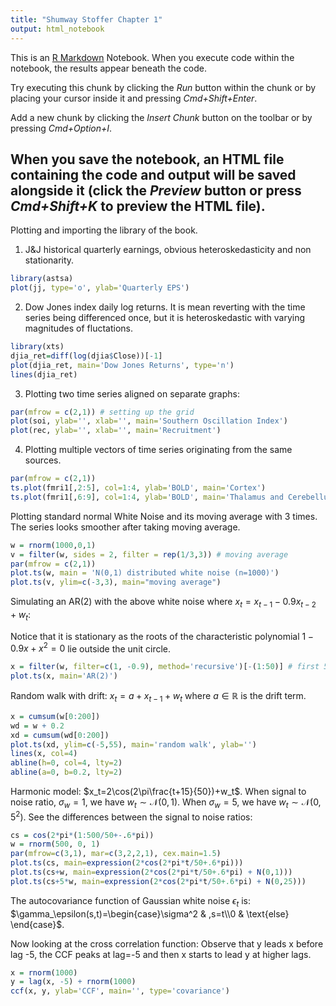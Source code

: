 ```yaml
---
title: "Shumway Stoffer Chapter 1"
output: html_notebook
---
```


This is an [R Markdown](http://rmarkdown.rstudio.com) Notebook. When you execute code within the notebook, the results appear beneath the code. 

Try executing this chunk by clicking the *Run* button within the chunk or by placing your cursor inside it and pressing *Cmd+Shift+Enter*. 

Add a new chunk by clicking the *Insert Chunk* button on the toolbar or by pressing *Cmd+Option+I*.

When you save the notebook, an HTML file containing the code and output will be saved alongside it (click the *Preview* button or press *Cmd+Shift+K* to preview the HTML file).
---

Plotting and importing the library of the book. 

1) J&J historical quarterly earnings, obvious heteroskedasticity and non stationarity.

```r
library(astsa)
plot(jj, type='o', ylab='Quarterly EPS')
```
2) Dow Jones index daily log returns. It is mean reverting with the time series being differenced once, but it is heteroskedastic with varying magnitudes of fluctations.

```r
library(xts)
djia_ret=diff(log(djia$Close))[-1]
plot(djia_ret, main='Dow Jones Returns', type='n')
lines(djia_ret)

```
3) Plotting two time series aligned on separate graphs:

```r
par(mfrow = c(2,1)) # setting up the grid
plot(soi, ylab='', xlab='', main='Southern Oscillation Index')
plot(rec, ylab='', xlab='', main='Recruitment')
```

4) Plotting multiple vectors of time series originating from the same sources.

```r
par(mfrow = c(2,1))
ts.plot(fmri1[,2:5], col=1:4, ylab='BOLD', main='Cortex')
ts.plot(fmri1[,6:9], col=1:4, ylab='BOLD', main='Thalamus and Cerebellum')

```

Plotting standard normal White Noise and its moving average with 3 times. The series looks smoother after
taking moving average.

```r
w = rnorm(1000,0,1)
v = filter(w, sides = 2, filter = rep(1/3,3)) # moving average
par(mfrow = c(2,1))
plot.ts(w, main = 'N(0,1) distributed white noise (n=1000)')
plot.ts(v, ylim=c(-3,3), main="moving average")
```

Simulating an AR(2) with the above white noise where $x_t=x_{t-1}-0.9x_{t-2}+w_t$:

Notice that it is stationary as the roots of the characteristic polynomial $1-0.9x+x^2=0$ lie outside the unit circle.

```r
x = filter(w, filter=c(1, -0.9), method='recursive')[-(1:50)] # first 50 removed
plot.ts(x, main='AR(2)')
```
Random walk with drift: $x_t=a+x_{t-1}+w_t$ where $a\in\mathbb{R}$ is the drift term.

```r
x = cumsum(w[0:200])
wd = w + 0.2
xd = cumsum(wd[0:200])
plot.ts(xd, ylim=c(-5,55), main='random walk', ylab='')
lines(x, col=4)
abline(h=0, col=4, lty=2)
abline(a=0, b=0.2, lty=2)

```

Harmonic model: $x_t=2\cos(2\pi\frac{t+15}{50})+w_t$. When signal to noise ratio, $\sigma_w=1$, we have $w_t\sim\mathcal{N}(0,1)$. When $\sigma_w=5$, we have $w_t\sim\mathcal{N}(0,5^2)$. See the differences between the signal to noise ratios:

```r
cs = cos(2*pi*(1:500/50+-.6*pi))
w = rnorm(500, 0, 1)
par(mfrow=c(3,1), mar=c(3,2,2,1), cex.main=1.5)
plot.ts(cs, main=expression(2*cos(2*pi*t/50+.6*pi)))
plot.ts(cs+w, main=expression(2*cos(2*pi*t/50+.6*pi) + N(0,1)))
plot.ts(cs+5*w, main=expression(2*cos(2*pi*t/50+.6*pi) + N(0,25)))
```

The autocovariance function of Gaussian white noise $\epsilon_t$ is: $\gamma_\epsilon(s,t)=\begin{case}\sigma^2 & ,s=t\\0 & \text{else} \end{case}$.

Now looking at the cross correlation function:
Observe that y leads x before lag -5, the CCF peaks at lag=-5 and then x starts to lead y at higher lags.
```r
x = rnorm(1000)
y = lag(x, -5) + rnorm(1000)
ccf(x, y, ylab='CCF', main='', type='covariance')
```

